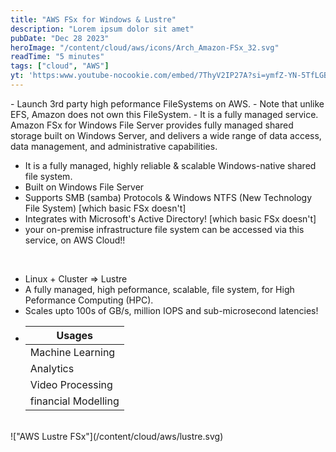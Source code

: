 ```yaml
---
title: "AWS FSx for Windows & Lustre"
description: "Lorem ipsum dolor sit amet"
pubDate: "Dec 28 2023"
heroImage: "/content/cloud/aws/icons/Arch_Amazon-FSx_32.svg"
readTime: "5 minutes"
tags: ["cloud", "AWS"]
yt: 'https:www.youtube-nocookie.com/embed/7ThyV2IP27A?si=ymfZ-YN-5TfLGBcV'
---
```



<Section
	link="fsx-intro"
	title="What is Amazon FSx?"
	imageUrl="/content/cloud/aws/icons/Arch_Amazon-FSx_32.svg"
/>
- Launch 3rd party high peformance FileSystems on AWS. - Note that unlike EFS, Amazon
does not own this FileSystem. - It is a fully managed service.

<br />
<Section
	link="fsx-wfs"
	title="What is Amazon FSx for Windows File Server?"
	imageUrl="/content/cloud/aws/icons/Arch_Amazon-FSx-for-WFS_32.svg"
/>
Amazon FSx for Windows File Server provides fully managed shared storage built
on Windows Server, and delivers a wide range of data access, data management,
and administrative capabilities.

- It is a fully managed, highly reliable & scalable Windows-native shared file system.
- Built on Windows File Server
- Supports SMB (samba) Protocols & Windows NTFS (New Technology File System) [which basic FSx doesn't]
- Integrates with Microsoft's Active Directory! [which basic FSx doesn't]
- your on-premise infrastructure file system can be accessed via this service, on AWS Cloud!!

<br />
<Section
	link="fsx-lustre"
	title="What is Amazon FSx for Lustre?"
	imageUrl="/content/cloud/aws/icons/Arch_Amazon-FSx-for-Lustre_32.svg"
/>

- Linux + Cluster => Lustre
- A fully managed, high peformance, scalable, file system, for High Peformance Computing (HPC).
- Scales upto 100s of GB/s, million IOPS and sub-microsecond latencies!
- | Usages              |
  | ------------------- |
  | Machine Learning    |
  | Analytics           |
  | Video Processing    |
  | financial Modelling |

<br />
!["AWS Lustre FSx"](/content/cloud/aws/lustre.svg)
